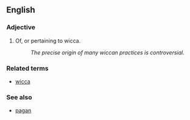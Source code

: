 ==English==

===Adjective===
# Of, or pertaining to wicca.
#: ''The precise origin of many wiccan practices is controversial.''

===Related terms===
*[[wicca]]

===See also===
*[[pagan]]